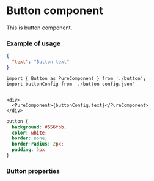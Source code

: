 

# Button component

This is button component.

### Example of usage

```json button-config.json
{
  "text": "Button text"
}
```

```tsx test.tsx
import { Button as PureComponent } from './button';
import buttonConfig from './button-config.json'


<div>
  <PureComponent>{buttonConfig.text}</PureComponent>
</div>
```

```css
button {
  background: #656fbb;
  color: white;
  border: none;
  border-radius: 2px;
  padding: 5px
}
```


### Button properties

<TsInspector inspect={structOf(ButtonProps)} />
